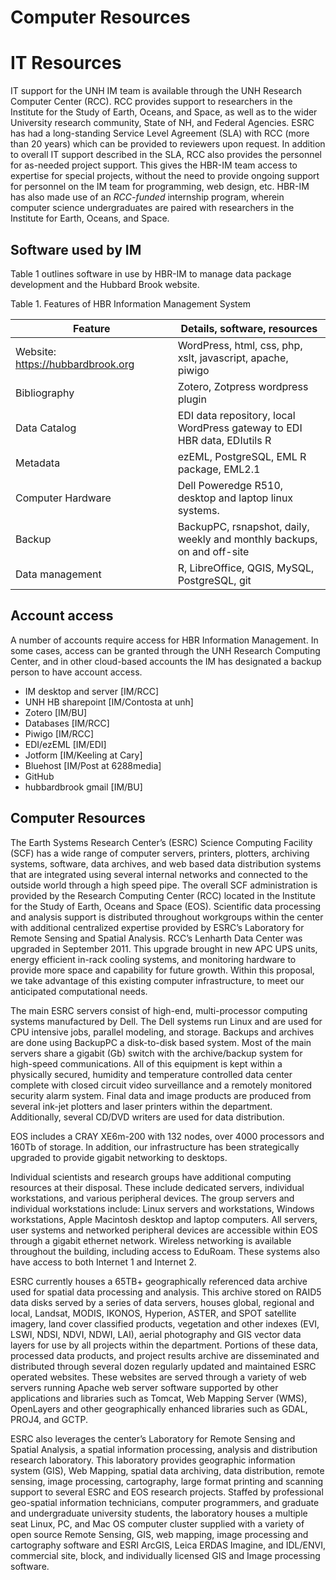 
# Computer Resources

# IT Resources {#it-resources}

IT support for the UNH IM team is available through the UNH Research Computer Center (RCC). RCC provides support to researchers in the Institute for the Study of Earth, Oceans, and Space, as well as to the wider University research community, State of NH, and Federal Agencies. ESRC has had a long-standing Service Level Agreement (SLA) with RCC (more than 20 years) which can be provided to reviewers upon request. In addition to overall IT support described in the SLA, RCC also provides the personnel for as-needed project support. This gives the HBR-IM team access to expertise for special projects, without the need to provide ongoing support for personnel on the IM team for programming, web design, etc. HBR-IM has also made use of an *RCC-funded* internship program, wherein computer science undergraduates are paired with researchers in the Institute for Earth, Oceans, and Space.

## Software used by IM

Table 1 outlines software in use by HBR-IM to manage data package development and the Hubbard Brook website.

Table 1. Features of HBR Information Management System

| **Feature**                                                    | **Details, software, resources**                                         |
|-------------------------------------|-----------------------------------|
| Website: [https://hubbardbrook.org](https://hubbardbrook.org/) | WordPress, html, css, php, xslt, javascript, apache, piwigo              |
| Bibliography                                                   | Zotero, Zotpress wordpress plugin                                        |
| Data Catalog                                                   | EDI data repository, local WordPress gateway to EDI HBR data, EDIutils R |
| Metadata                                                       | ezEML, PostgreSQL, EML R package, EML2.1                                 |
| Computer Hardware                                              | Dell Poweredge R510, desktop and laptop linux systems.                   |
| Backup                                                         | BackupPC, rsnapshot, daily, weekly and monthly backups, on and off-site  |
| Data management                                                | R, LibreOffice, QGIS, MySQL, PostgreSQL, git                             |


## Account access

A number of accounts require access for HBR Information Management. 
In some cases, access can be granted through the UNH Research Computing Center, and in other cloud-based accounts the IM has designated a backup person to have account access.

-   IM desktop and server [IM/RCC]
-   UNH HB sharepoint [IM/Contosta at unh]
-   Zotero [IM/BU]
-   Databases [IM/RCC]
-   Piwigo [IM/RCC]
-   EDI/ezEML [IM/EDI]
-   Jotform [IM/Keeling at Cary]
-   Bluehost [IM/Post at 6288media]
-   GitHub
-   hubbardbrook gmail [IM/BU]

## Computer Resources

The Earth Systems Research Center's (ESRC) Science Computing Facility (SCF) has a wide range of computer servers, printers, plotters, archiving systems, software, data archives, and web based data distribution systems that are integrated using several internal networks and connected to the outside world through a high speed pipe. The overall SCF administration is provided by the Research Computing Center (RCC) located in the Institute for the Study of Earth, Oceans and Space (EOS). Scientific data processing and analysis support is distributed throughout workgroups within the center with additional centralized expertise provided by ESRC's Laboratory for Remote Sensing and Spatial Analysis. RCC's Lenharth Data Center was upgraded in September 2011. This upgrade brought in new APC UPS units, energy efficient in-rack cooling systems, and monitoring hardware to provide more space and capability for future growth. Within this proposal, we take advantage of this existing computer infrastructure, to meet our anticipated computational needs.

The main ESRC servers consist of high-end, multi-processor computing systems manufactured by Dell. The Dell systems run Linux and are used for CPU intensive jobs, parallel modeling, and storage. Backups and archives are done using BackupPC a disk-to-disk based system. Most of the main servers share a gigabit (Gb) switch with the archive/backup system for high-speed communications. All of this equipment is kept within a physically secured, humidity and temperature controlled data center complete with closed circuit video surveillance and a remotely monitored security alarm system. Final data and image products are produced from several ink-jet plotters and laser printers within the department. Additionally, several CD/DVD writers are used for data distribution.

EOS includes a CRAY XE6m-200 with 132 nodes, over 4000 processors and 160Tb of storage. In addition, our infrastructure has been strategically upgraded to provide gigabit networking to desktops.

Individual scientists and research groups have additional computing resources at their disposal. These include dedicated servers, individual workstations, and various peripheral devices. The group servers and individual workstations include: Linux servers and workstations, Windows workstations, Apple Macintosh desktop and laptop computers. All servers, user systems and networked peripheral devices are accessible within EOS through a gigabit ethernet network. Wireless networking is available throughout the building, including access to EduRoam. These systems also have access to both Internet 1 and Internet 2.

ESRC currently houses a 65TB+ geographically referenced data archive used for spatial data processing and analysis. This archive stored on RAID5 data disks served by a series of data servers, houses global, regional and local, Landsat, MODIS, IKONOS, Hyperion, ASTER, and SPOT satellite imagery, land cover classified products, vegetation and other indexes (EVI, LSWI, NDSI, NDVI, NDWI, LAI), aerial photography and GIS vector data layers for use by all projects within the department. Portions of these data, processed data products, and project results archive are disseminated and distributed through several dozen regularly updated and maintained ESRC operated websites. These websites are served through a variety of web servers running Apache web server software supported by other applications and libraries such as Tomcat, Web Mapping Server (WMS), OpenLayers and other geographically enhanced libraries such as GDAL, PROJ4, and GCTP.

ESRC also leverages the center's Laboratory for Remote Sensing and Spatial Analysis, a spatial information processing, analysis and distribution research laboratory. This laboratory provides geographic information system (GIS), Web Mapping, spatial data archiving, data distribution, remote sensing, image processing, cartography, large format printing and scanning support to several ESRC and EOS research projects. Staffed by professional geo-spatial information technicians, computer programmers, and graduate and undergraduate university students, the laboratory houses a multiple seat Linux, PC, and Mac OS computer cluster supplied with a variety of open source Remote Sensing, GIS, web mapping, image processing and cartography software and ESRI ArcGIS, Leica ERDAS Imagine, and IDL/ENVI, commercial site, block, and individually licensed GIS and Image processing software.
